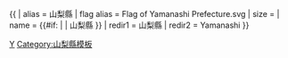 {{ {{{1<noinclude>|country showdata</noinclude>}}}
| alias = 山梨縣
| flag alias = Flag of Yamanashi Prefecture.svg
| size = {{{size|}}}
| name = {{#if: {{{name|}}} | {{{name|}}} | 山梨縣 }}
<noinclude>
| redir1 = 山梨縣
| redir2 = Yamanashi
</noinclude>
}}<noinclude>
[[Category:日本行政區劃資料模板|Y]]
[[Category:山梨縣模板]]
</noinclude>